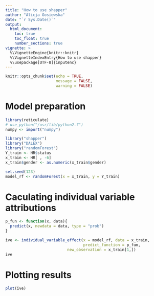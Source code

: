 ```yaml
---
title: "How to use shapper"
author: "Alicja Gosiewska"
date: "`r Sys.Date()`"
output: 
  html_document:
    toc: true
    toc_float: true
    number_sections: true
vignette: >
  %\VignetteEngine{knitr::knitr}
  %\VignetteIndexEntry{How to use shapper}
  %\usepackage[UTF-8]{inputenc}
---
```


```r
knitr::opts_chunk$set(echo = TRUE,
                      message = FALSE,
                      warning = FALSE)
```

# Model preparation

```r
library(reticulate)
# use_python("/usr/lib/python2.7")
numpy <- import("numpy")

library("shapper")
library("DALEX")
library("randomForest")
Y_train <- HR$status
x_train <- HR[ , -6]
x_train$gender <- as.numeric(x_train$gender)

set.seed(123)
model_rf <- randomForest(x = x_train, y = Y_train)
```

# Caculating individual variable attributions

```r
p_fun <- function(x, data){
  predict(x, newdata = data, type = "prob")
}

ive <- individual_variable_effect(x = model_rf, data = x_train, 
                                  predict_function = p_fun,
                           new_observation = x_train[1,])
ive
```

# Plotting results

```r
plot(ive)
```


